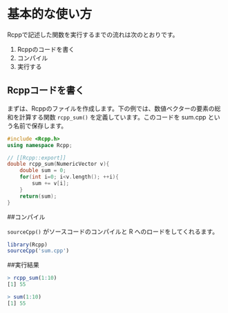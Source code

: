 # 基本的な使い方

Rcppで記述した関数を実行するまでの流れは次のとおりです。

1. Rcppのコードを書く
2. コンパイル
3. 実行する



## Rcppコードを書く

まずは、Rcppのファイルを作成します。下の例では、数値ベクターの要素の総和を計算する関数 `rcpp_sum()` を定義しています。このコードを sum.cpp という名前で保存します。


```cpp
#include <Rcpp.h>
using namespace Rcpp;

// [[Rcpp::export]]
double rcpp_sum(NumericVector v){
    double sum = 0;
    for(int i=0; i<v.length(); ++i){
        sum += v[i];
    }
    return(sum);
}
```

##コンパイル

`sourceCpp()` がソースコードのコンパイルと R へのロードをしてくれるます。

```R
library(Rcpp)
sourceCpp('sum.cpp')
```

##実行結果

```r
> rcpp_sum(1:10)
[1] 55

> sum(1:10)
[1] 55
```
